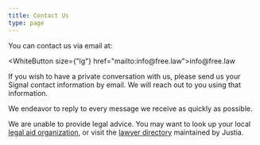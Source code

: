 ```yaml
---
title: Contact Us
type: page
---
```


You can contact us via email at:

[//]: # (This is a html-encoded email address link.)
[//]: # (Damn the spammers. See: http://www.wbwip.com/wbw/emailencoder.html)
<WhiteButton size={"lg"} href="mailto:&#105;&#110;&#102;&#111;&#064;&#102;&#114;&#101;&#101;&#046;&#108;&#097;&#119;">&#105;&#110;&#102;&#111;&#064;&#102;&#114;&#101;&#101;&#046;&#108;&#097;&#119;</WhiteButton>

If you wish to have a private conversation with us, please send us your Signal contact information by email. We will reach out to you using that information.

We endeavor to reply to every message we receive as quickly as possible.

We are unable to provide legal advice. You may want to look up your local [legal aid organization][lsc], or visit the [lawyer directory][j] maintained by Justia.

[s]: https://signal.org/
[lsc]: https://www.lsc.gov/about-lsc/what-legal-aid/i-need-legal-help
[j]: https://www.justia.com/lawyers
